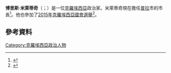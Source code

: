 '''博里斯·米萊蒂奇'''（{{lang-hr|Boris Miletić}}；{{bd|1975年|9月2日}}）是一位[[克羅埃西亞|克羅埃西亞]]政治家。米萊蒂奇現在擔任[[普拉|普拉]]市的市長<ref>{{Cite web |url=https://books.google.hr/books?id=yNGfBwAAQBAJ&pg=PT1528&lpg=PT1528&dq=boris+mileti%C4%87+elected+head+of+IDS&source=bl&ots=bHbfx29dZM&sig=MCL3Kw8VNX2_x44bzKQYDkUFIIE&hl=en&sa=X&ved=0CCMQ6AEwAWoVChMI1uW16sCYyQIVY2dyCh1URQXq#v=onepage&q=boris%20mileti%C4%87%20elected%20head%20of%20IDS&f=false |title=存档副本 |access-date=2021-08-17 |archive-date=2016-03-25 |archive-url=https://web.archive.org/web/20160325054306/https://books.google.hr/books?id=yNGfBwAAQBAJ&pg=PT1528&lpg=PT1528&dq=boris+mileti%C4%87+elected+head+of+IDS&source=bl&ots=bHbfx29dZM&sig=MCL3Kw8VNX2_x44bzKQYDkUFIIE&hl=en&sa=X&ved=0CCMQ6AEwAWoVChMI1uW16sCYyQIVY2dyCh1URQXq#v=onepage&q=boris%20mileti%C4%87%20elected%20head%20of%20IDS&f=false |dead-url=no }}</ref>。他也參加了[[2015年克羅埃西亞國會選舉|2015年克羅埃西亞國會選舉]]<ref>{{Cite web |url=http://www.total-croatia-news.com/politics/1116-croatia-elections-2015-overview-of-the-parties-ids-and-hdssb |title=存档副本 |access-date=2015-12-12 |archive-date=2020-08-07 |archive-url=https://web.archive.org/web/20200807094406/https://www.total-croatia-news.com/politics/1116-croatia-elections-2015-overview-of-the-parties-ids-and-hdssb |dead-url=no }}</ref>。

==參考資料==
{{Reflist}}
[[Category:克羅埃西亞政治人物|Category:克羅埃西亞政治人物]]